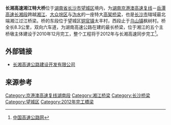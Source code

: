 '''长湘高速湘江特大桥'''位于[[湖南省|湖南省]][[长沙市|长沙市]][[望城区|望城区]]境内，为[[京港澳高速公路复线湖南段|湖南京港澳高速复线]]－[[岳潭高速公路|岳潭高速]][[长湘高速公路|长湘段]]跨越[[湘江|湘江]]、[[大众垸|大众垸区]]与[[沩水河|沩水]]的一座特大[[高架橋|高架桥梁]]，也是[[长沙市|长沙市]]辖域最北端湘江过江桥梁。桥的东段位于望城区[[铜官镇|铜官镇]]太丰村，西段止于[[乌山镇|乌山镇]]枫树村。桥全长8.3公里，双向六车道，为湖南高速公路在建的最长桥梁，位于湘江的五个主桥墩主体建设于2010年12月完工，整个工程将于2012年与长湘高速同步完工<ref>[http://www.china-highway.com/html/84/51/51704/1.htm 中国高速公路网]</ref>。

==外部链接==
* [http://www.nxgov.com/news/gov_open.asp?id=7266  长湘高速公路建设开发有限公司]{{Dead link|date=2019年11月 |bot=InternetArchiveBot |fix-attempted=yes }}

== 来源参考 ==
{{Reflist}}

{{Bridge-Stub}}
{{长沙基础设施建设}}

[[Category:京港澳高速复线湖南段|Category:京港澳高速复线湖南段]]
[[Category:湘江桥梁|Category:湘江桥梁]]
[[Category:长沙桥梁|Category:长沙桥梁]]
[[Category:望城区|Category:望城区]]
[[Category:2012年完工橋梁|Category:2012年完工橋梁]]